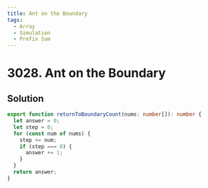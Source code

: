 ```yaml
---
title: Ant on the Boundary
tags:
  - Array
  - Simulation
  - Prefix Sum
---
```


# 3028. Ant on the Boundary

<Badges>
  <LevelBadge level="easy" />
  <TopicBadge name="Array" slug="array" />
  <TopicBadge name="Simulation" slug="simulation" />
  <TopicBadge name="Prefix Sum" slug="prefix-sum" />
</Badges>

## Solution

```typescript filename="solution.ts" copy
export function returnToBoundaryCount(nums: number[]): number {
  let answer = 0;
  let step = 0;
  for (const num of nums) {
    step += num;
    if (step === 0) {
      answer += 1;
    }
  }
  return answer;
}
```

<ProblemLink
  codingSite="leetcode"
  href="https://leetcode.com/problems/ant-on-the-boundary"
  title="Ant on the Boundary"
/>
